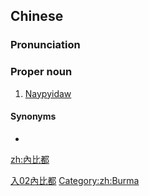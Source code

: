 {{also|内比都}}
==Chinese==
{{zh-forms|s=内比都}}

===Pronunciation===
{{zh-pron
|m=Nèibǐdū
|c=noi6 bei2 dou1
|cat=pn
}}

===Proper noun===
{{zh-proper noun}}

# [[Naypyidaw]]

====Synonyms====
* {{l|zh|奈比多}}

[[Category:zh:Capital cities|入02內比都]]

[[zh:內比都]]
[[Category:zh:Burma]]